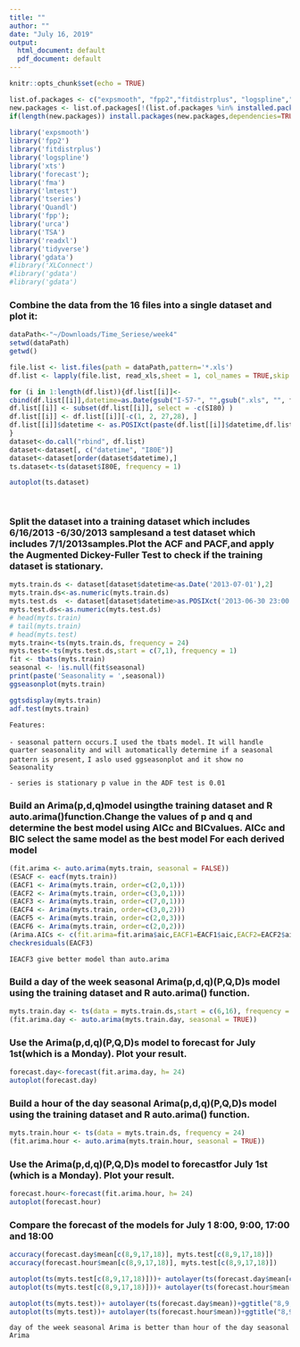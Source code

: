 ```yaml
---
title: ""
author: ""
date: "July 16, 2019"
output:
  html_document: default
  pdf_document: default
---   
```

    
```r
knitr::opts_chunk$set(echo = TRUE)
```
   
  


```r
list.of.packages <- c("expsmooth", "fpp2","fitdistrplus", "logspline","readxl", "xts","forecast", "fma","lmtest", "tseries","Quandl", "fpp","urca", "TSA","tidyverse","gdata","XLConnect")
new.packages <- list.of.packages[!(list.of.packages %in% installed.packages()[,"Package"])]
if(length(new.packages)) install.packages(new.packages,dependencies=TRUE)
 
library('expsmooth')
library('fpp2')
library('fitdistrplus')
library('logspline')
library('xts')
library('forecast');
library('fma')
library('lmtest')
library('tseries')
library('Quandl')
library('fpp');
library('urca')
library('TSA')
library('readxl')
library('tidyverse')
library('gdata')
#library('XLConnect')
#library('gdata')
#library('gdata')
```

### Combine the data from the 16 files into a single dataset and plot it:

```r
dataPath<-"~/Downloads/Time_Seriese/week4"
setwd(dataPath)
getwd()

file.list <- list.files(path = dataPath,pattern='*.xls')
df.list <- lapply(file.list, read_xls,sheet = 1, col_names = TRUE,skip = 1, range = cell_cols(c("C", "E")))

for (i in 1:length(df.list)){df.list[[i]]<-
cbind(df.list[[i]],datetime=as.Date(gsub("I-57-", "",gsub(".xls", "", file.list[i])),format="%Y-%B-%d"))
df.list[[i]] <- subset(df.list[[i]], select = -c(SI80) )
df.list[[i]] <- df.list[[i]][-c(1, 2, 27,28), ]
df.list[[i]]$datetime <- as.POSIXct(paste(df.list[[i]]$datetime,df.list[[i]]$Time),format="%Y-%m-%d %H:%M")
}
dataset<-do.call("rbind", df.list)
dataset<-dataset[, c("datetime", "I80E")]
dataset<-dataset[order(dataset$datetime),]
ts.dataset<-ts(dataset$I80E, frequency = 1)

autoplot(ts.dataset)

 
```
### Split the dataset into a  training dataset which includes 6/16/2013 -6/30/2013 samplesand a test dataset which includes 7/1/2013samples.Plot the ACF and PACF,and apply the Augmented Dickey-Fuller Test to check if the training dataset is stationary.
```r

myts.train.ds <- dataset[dataset$datetime<as.Date('2013-07-01'),2]
myts.train.ds<-as.numeric(myts.train.ds)
myts.test.ds  <- dataset[dataset$datetime>as.POSIXct('2013-06-30 23:00:00'),2]
myts.test.ds<-as.numeric(myts.test.ds)
# head(myts.train)
# tail(myts.train)
# head(myts.test)
myts.train<-ts(myts.train.ds, frequency = 24)
myts.test<-ts(myts.test.ds,start = c(7,1), frequency = 1)
fit <- tbats(myts.train)
seasonal <- !is.null(fit$seasonal)
print(paste('Seasonality = ',seasonal))
ggseasonplot(myts.train)

ggtsdisplay(myts.train)
adf.test(myts.train)


```

`Features:`

  `- seasonal pattern occurs.I used the tbats model.` 
  `   It will handle quarter seasonality and will automatically determine if a seasonal pattern is present, `
  `   I aslo used ggseasonplot and it show no Seasonality`
  
  `- series is stationary p value in the ADF test is 0.01`
  
  
### Build an Arima(p,d,q)model usingthe training dataset and R auto.arima()function.Change the values of p and q and determine the best model using AICc and BICvalues. AICc and BIC select the same model as the best model For each derived model
```r
(fit.arima <- auto.arima(myts.train, seasonal = FALSE))
(ESACF <- eacf(myts.train))
(EACF1 <- Arima(myts.train, order=c(2,0,1)))
(EACF2 <- Arima(myts.train, order=c(3,0,1)))
(EACF3 <- Arima(myts.train, order=c(7,0,1)))
(EACF4 <- Arima(myts.train, order=c(3,0,2)))
(EACF5 <- Arima(myts.train, order=c(2,0,3)))
(EACF6 <- Arima(myts.train, order=c(2,0,2)))
(Arima.AICs <- c(fit.arima=fit.arima$aic,EACF1=EACF1$aic,EACF2=EACF2$aic,EACF3=EACF3$aic,EACF4=EACF4$aic,EACF5=EACF5$aic,EACF6=EACF6$aic))
checkresiduals(EACF3)
```
`IEACF3 give better model than auto.arima`



### Build a day of the week seasonal Arima(p,d,q)(P,Q,D)s model using the training dataset and R auto.arima() function.


```r
myts.train.day <- ts(data = myts.train.ds,start = c(6,16), frequency = 168)
(fit.arima.day <- auto.arima(myts.train.day, seasonal = TRUE))
```


### Use the Arima(p,d,q)(P,Q,D)s model to forecast for July 1st(which is a Monday). Plot your result.
```r
forecast.day<-forecast(fit.arima.day, h= 24)
autoplot(forecast.day)

```

### Build a hour of the day seasonal Arima(p,d,q)(P,Q,D)s model using the training dataset and R auto.arima() function.

```r
myts.train.hour <- ts(data = myts.train.ds, frequency = 24)
(fit.arima.hour <- auto.arima(myts.train.hour, seasonal = TRUE))

```

### Use the Arima(p,d,q)(P,Q,D)s model to forecastfor July 1st (which is a Monday). Plot your result.

```r
forecast.hour<-forecast(fit.arima.hour, h= 24)
autoplot(forecast.hour)

```

### Compare the forecast of the models for July 1 8:00, 9:00, 17:00 and 18:00


```r

accuracy(forecast.day$mean[c(8,9,17,18)], myts.test[c(8,9,17,18)])
accuracy(forecast.hour$mean[c(8,9,17,18)], myts.test[c(8,9,17,18)])

autoplot(ts(myts.test[c(8,9,17,18)]))+ autolayer(ts(forecast.day$mean[c(8,9,17,18)]))+ggtitle("8,9,17,18 by day") 
autoplot(ts(myts.test[c(8,9,17,18)]))+ autolayer(ts(forecast.hour$mean[c(8,9,17,18)]))+ggtitle("8,9,17,18 by hour") 

autoplot(ts(myts.test))+ autolayer(ts(forecast.day$mean))+ggtitle("8,9,17,18 by day") 
autoplot(ts(myts.test))+ autolayer(ts(forecast.hour$mean))+ggtitle("8,9,17,18 by hour") 


```
`day of the week seasonal Arima is better than hour of the day seasonal Arima`
